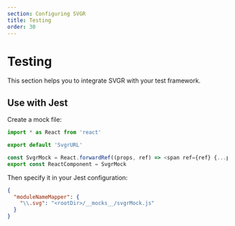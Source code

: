 ```yaml
---
section: Configuring SVGR
title: Testing
order: 30
---
```


# Testing

This section helps you to integrate SVGR with your test framework.

<carbon-ad />

## Use with Jest

Create a mock file:

```js
import * as React from 'react'

export default 'SvgrURL'

const SvgrMock = React.forwardRef((props, ref) => <span ref={ref} {...props} />)
export const ReactComponent = SvgrMock
```

Then specify it in your Jest configuration:

```json
{
  "moduleNameMapper": {
    "\\.svg": "<rootDir>/__mocks__/svgrMock.js"
  }
}
```
